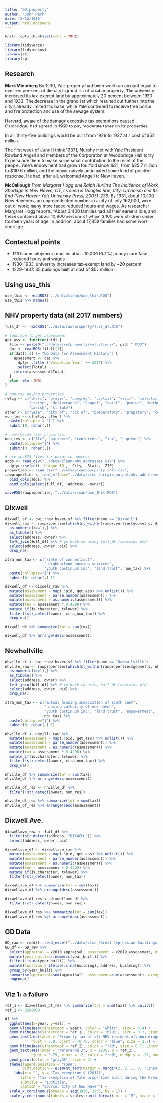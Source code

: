 ```yaml
---
title: "GD_property"
author: "John Park"
date: "5/15/2020"
output: html_document
---
```


```r
knitr::opts_chunk$set(echo = TRUE)
```
```r
library(tidyverse)
library(tidycensus)
library(sf)
library(sp)
```

## Research

**Mark Mininberg**
By 1930, Yale property had been worth an amount equal to over ten per-cent of the city’s grand list of taxable property. The university increased its tax-exempt land by approximately 20 percent between 1930 and 1933. The decrease in the grand list which resulted cut further into the city’s already limited tax base, while Yale continued to receive free police and fire protection and use of the sewage system.

Harvard, aware of the damage excessive tax exemptions caused Cambridge, had agreed in 1928 to pay moderate taxes on its properties.

In all, thirty-five buildings would be built from 1929 to 1937 at a cost of $52 million.

The first week of June [i think 1937], Murphy met with Yale President Rowland Angell and members of the Corporation at Woodbridge Hall to try to persuade them to make some small contribution to the relief of the people. Yale’s endowment had grown fourfold since 1921, from $25.7 million to $107.6 million, and the mayor naively anticipated some kind of positive response. He had, after all, welcomed Angell to New Haven.

**McCullough**
*From Margaret Hogg and Ralph Hurlin’s The Incidence of Work Shortage in New Haven, CT, as seen in Douglas Rae, City: Urbanism and Its End (New Haven: Yale University Press, 2003), 239.*
By 1931, about 10,000 New Haveners, an unprecedented number in a city of only 162,000, were out of work; many more faced reduced hours and wages. As researcher Margaret Hogg reports, “About 3,400 families had all their earners idle, and these contained about 10,900 persons of whom 3,100 were children under fourteen years of age. In addition, about 17,850 families had some work shortage.


## Contextual points
* 1931: unemployment reaches about 10,000 (6.2%), many more face reduced hours and wages
* 1930-1933: university increases tax-exempt land by ~20 percent
* 1929-1937: 35 buildings built at cost of $52 million

## Using use_this
```r
use_this <- readRDS("../data/clean/use_this.RDS")
use_this %>% names()
```





## NHV property data (all 2017 numbers)
```r
full_df <- readRDS("../data/raw/property/full_df.RDS")

# function to get assessment
get_ass <- function(pid) {
  file <- paste0("../data/raw/property/valuations/", pid, ".RDS")
  dat <- readRDS(file)[[1]]
  if(dat[1,1] != "No Data for Assessment History") {
    assessment <- dat %>% 
      dplyr::filter(`Valuation Year` == 2017) %>% 
      select(Total)
    return(assessment$Total)
  }
  else return(NA)
}

# non-tax paying properties
relig <- c("churc", "prayer", "congreg", "baptist", "varic", "catholic", 
           "praise", "deliverance", "chapel", "saint", "pentec", "methodi",
           "parish", "st luke")
other <- c("yale", "city of", "cit of", "preparatory", "prepatory", "cornell scott")
non_tax <- c(relig, other) %>%
  paste(collapse = "|") %>% 
  substr(0, nchar(.))

# non-residential properties
non_res <- c("llc", "partners", "conference", "inc", "supreme") %>% 
  paste(collapse="|") %>% 
  substr(0, nchar(.))

# use sds674 files for point to address
adds <- read_csv("../data/clean/nhv_addresses.csv") %>% 
  dplyr::select(-`Unique ID`, -City, -State, -ZIP)
properties <- read_csv("../data/clean/property_info.csv")
rawproperties <- read_sf(dsn="../data/clean/arcgis_output/nhv_addresses_GeocodeAddress.shp") %>% 
  bind_cols(adds) %>% 
  bind_cols(select(full_df, -address, -owner))

saveRDS(rawproperties, "../data/clean/use_this.RDS")
```

## Dixwell
```r
dixwell_sf <- cwi::new_haven_sf %>% filter(name == "Dixwell")
dixwell_raw <- rawproperties[which(st_within(rawproperties$geometry, dixwell_sf) %>% 
  as.numeric()==1),] %>% 
  as_tibble() %>% 
  select(address, owner) %>% 
  left_join(full_df) %>% # go back to using full_df (contains pid)
  select(address, owner, pid) %>% 
  drop_na()

xtra_non_tax <- c("state of connecticut", 
                  "neighborhood housing services",
                  "youth continuum inc", "land trust", non_tax) %>% 
  paste(collapse="|") %>% 
  substr(0, nchar(.)-1)

dixwell_df <- dixwell_raw %>% 
  mutate(assessment = map(.$pid, get_ass) %>% unlist()) %>% 
  mutate(assessment = parse_number(assessment)) %>% 
  mutate(assessment = as.numeric(assessment)) %>% 
  mutate(tax = assessment * 0.4298) %>% 
  mutate_if(is.character, tolower) %>% 
  filter(!str_detect(owner, xtra_non_tax)) %>% 
  drop_na()

dixwell_df %>% summarize(tot = sum(tax))

dixwell_df %>% arrange(desc(assessment))
```

## Newhallville
```r
nhville_sf <- cwi::new_haven_sf %>% filter(name == "Newhallville")
nhville_raw <- rawproperties[which(st_within(rawproperties$geometry, nhville_sf) %>% 
  as.numeric()==1),] %>% 
  as_tibble() %>% 
  select(address, owner) %>% 
  left_join(full_df) %>% # go back to using full_df (contains pid)
  select(address, owner, pid) %>% 
  drop_na()

xtra_non_tax <- c("mutual housing association of south cent", 
                  "housing authority of new haven",
                  "youth continuum inc", "land trust", "empowerment",
                  non_tax) %>% 
  paste(collapse="|") %>% 
  substr(0, nchar(.)-1)

nhville_df <- nhville_raw %>% 
  mutate(assessment = map(.$pid, get_ass) %>% unlist()) %>% 
  mutate(assessment = parse_number(assessment)) %>% 
  mutate(assessment = as.numeric(assessment)) %>% 
  mutate(tax = assessment * 0.4298) %>% 
  mutate_if(is.character, tolower) %>% 
  filter(!str_detect(owner, xtra_non_tax)) %>% 
  drop_na()

nhville_df %>% summarize(tot = sum(tax))
nhville_df %>% arrange(desc(assessment))

nhville_df_res <- nhville_df %>% 
  filter(!str_detect(owner, non_res))

nhville_df_res %>% summarize(tot = sum(tax))
nhville_df_res %>% arrange(desc(assessment))
```

## Dixwell Ave.
```r
dixwellave_raw <- full_df %>% 
  filter(str_detect(address, "DIXWELL")) %>% 
  select(address, owner, pid)

dixwellave_df <- dixwellave_raw %>% 
  mutate(assessment = map(.$pid, get_ass) %>% unlist()) %>% 
  mutate(assessment = parse_number(assessment)) %>% 
  mutate(assessment = as.numeric(assessment)) %>% 
  mutate(tax = assessment * 0.4298) %>% 
  mutate_if(is.character, tolower) %>% 
  filter(!str_detect(owner, non_tax))

dixwellave_df %>% summarize(tot = sum(tax))
dixwellave_df %>% arrange(desc(assessment))

dixwellave_df_res <- dixwellave_df %>% 
  filter(!str_detect(owner, non_res))

dixwellave_df_res %>% summarize(tot = sum(tax))
dixwellave_df_res %>% arrange(desc(assessment))
```

## GD Data
```r
GD_raw <- readxl::read_excel("../data/clean/Great Depression Buildings.xlsx") %>% janitor::clean_names()
GD_df <- GD_raw %>% 
  select(appraisal = x2019_appraisal, assessment = x2019_assessment, exemption = current_tax_exemption, everything()) %>% 
  mutate(year_built=as.numeric(year_built)) %>% 
  filter(!is.na(year_built)) %>% 
  mutate(location = ifelse(is.na(building), address, building)) %>% 
  group_by(year_built) %>% 
  summarise(appraisal=sum(appraisal), assessment=sum(assessment), exemption=sum(exemption), num_built=n()) %>% 
  ungroup()
```

## Viz 1: a failure
```r
ref_1 <- dixwellave_df_res %>% summarize(tot = sum(tax)) %>% unlist()
ref_2 <- 2500000

df %>% 
  ggplot(aes(x=year, y=val)) +
  geom_vline(aes(xintercept = year), color = "white", size = 0.4) +
  geom_hline(aes(yintercept = ref_1), color = "blue", size = 0.7, linetype = "22") +
  geom_text(aes(label = "Property tax of all NHV residential\nbuildings on Dixwell Ave, 2017.", x = 1935, y = ref_1),
            hjust = 0.9, vjust = -0.75, color = "blue", size = 2.5) +
  geom_hline(aes(yintercept = ref_2), color = "red", size = 0.7, linetype = "22") +
  geom_text(aes(label = "reference 2", x = 1935, y = ref_2),
            hjust = 0.75, vjust = -2, color = "red", nudge_y = -20, nudge_x = 0, size = 2.5) +
  geom_point(color = "gray30", size = 4) +
  theme(legend.position = "none",
        plot.caption = element_text(margin = margin(2, 2, 1, 0, "lines"))) +
    labs(x = "", y = "Tax exemption $ (2017)",
       title = "Tax exemption of Yale properties built during the Great Depression",
       subtitle = "subtitle",
       caption = "Source: City of New Haven") +
  scale_x_continuous(breaks = seq(1929, 1935, by = 1)) +
  scale_y_continuous(labels = scales::unit_format(unit = "M", scale = 1e-6))
```



